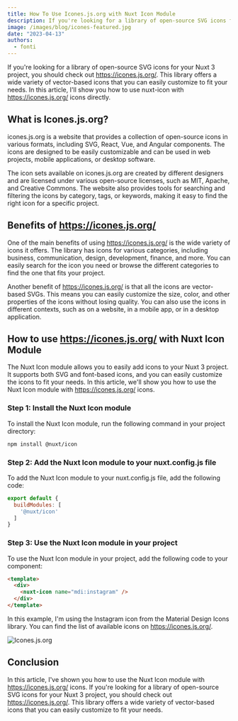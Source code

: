 ```yaml
---
title: How To Use Icones.js.org with Nuxt Icon Module
description: If you're looking for a library of open-source SVG icons for your Nuxt 3 project, you should check out https://icones.js.org/
image: /images/blog/icones-featured.jpg
date: "2023-04-13"
authors:
  - fonti
---
```


If you're looking for a library of open-source SVG icons for your Nuxt 3 project, you should check out https://icones.js.org/. This library offers a wide variety of vector-based icons that you can easily customize to fit your needs. In this article, I'll show you how to use nuxt-icon with https://icones.js.org/ icons directly.

## What is Icones.js.org?

icones.js.org is a website that provides a collection of open-source icons in various formats, including SVG, React, Vue, and Angular components. The icons are designed to be easily customizable and can be used in web projects, mobile applications, or desktop software.

The icon sets available on icones.js.org are created by different designers and are licensed under various open-source licenses, such as MIT, Apache, and Creative Commons. The website also provides tools for searching and filtering the icons by category, tags, or keywords, making it easy to find the right icon for a specific project.

## Benefits of https://icones.js.org/

One of the main benefits of using https://icones.js.org/ is the wide variety of icons it offers. The library has icons for various categories, including business, communication, design, development, finance, and more. You can easily search for the icon you need or browse the different categories to find the one that fits your project.

Another benefit of https://icones.js.org/ is that all the icons are vector-based SVGs. This means you can easily customize the size, color, and other properties of the icons without losing quality. You can also use the icons in different contexts, such as on a website, in a mobile app, or in a desktop application.

## How to use https://icones.js.org/ with Nuxt Icon Module

The Nuxt Icon module allows you to easily add icons to your Nuxt 3 project. It supports both SVG and font-based icons, and you can easily customize the icons to fit your needs. In this article, we'll show you how to use the Nuxt Icon module with https://icones.js.org/ icons.

### Step 1: Install the Nuxt Icon module

To install the Nuxt Icon module, run the following command in your project directory:

```bash
npm install @nuxt/icon
```

### Step 2: Add the Nuxt Icon module to your nuxt.config.js file

To add the Nuxt Icon module to your nuxt.config.js file, add the following code:

```js
export default {
  buildModules: [
    '@nuxt/icon'
  ]
}
```

### Step 3: Use the Nuxt Icon module in your project

To use the Nuxt Icon module in your project, add the following code to your component:

```html
<template>
  <div>
    <nuxt-icon name="mdi:instagram" />
  </div>
</template>
```

In this example, I'm using the Instagram icon from the Material Design Icons library. You can find the list of available icons on https://icones.js.org/.

<Image
  src="/images/blog/icones.gif"
  alt="Icones.js.org"
  width={800}
  height={624}
  className="shadow-lg rounded-lg my-4"
/>

## Conclusion

In this article, I've shown you how to use the Nuxt Icon module with https://icones.js.org/ icons. If you're looking for a library of open-source SVG icons for your Nuxt 3 project, you should check out https://icones.js.org/. This library offers a wide variety of vector-based icons that you can easily customize to fit your needs.
